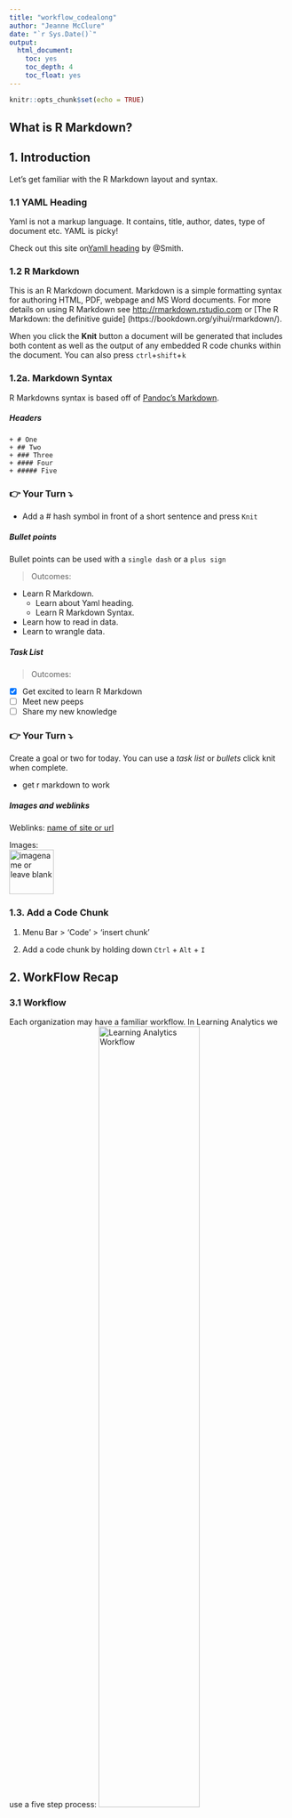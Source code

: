 ```yaml
---
title: "workflow_codealong"
author: "Jeanne McClure"
date: "`r Sys.Date()`"
output:
  html_document:
    toc: yes
    toc_depth: 4
    toc_float: yes
---
```


```r
knitr::opts_chunk$set(echo = TRUE)
```

## What is R Markdown?

## 1. Introduction

Let's get familiar with the R Markdown layout and syntax.
    
### 1.1 YAML Heading

Yaml is not a markup language. It contains, title, author, dates, type of document etc. YAML is picky!

Check out this site on[Yamll heading](https://zsmith27.github.io/rmarkdown_crash-course/lesson-4-yaml-headers.html) by @Smith.

### 1.2 R Markdown

This is an R Markdown document. Markdown is a simple formatting syntax for authoring HTML, PDF, webpage and MS Word documents. For more details on using R Markdown see <http://rmarkdown.rstudio.com> or [The R Markdown: the definitive guide] (https://bookdown.org/yihui/rmarkdown/).

When you click the **Knit** button a document will be generated that includes both content as well as the output of any embedded R code chunks within the document. You can also press `ctrl`+`shift`+`k`

### 1.2a. Markdown Syntax

R Markdowns syntax is based off of [Pandoc's Markdown](https://pandoc.org/MANUAL.html). 

##### Headers

    + # One
    + ## Two
    + ### Three
    + #### Four
    + ##### Five

### 👉 Your Turn ⤵
- Add a # hash symbol in front of a short sentence and press `Knit` 

##### Bullet points
Bullet points can be used with a `single dash` or a `plus sign`

> Outcomes:

- Learn R Markdown.
    + Learn about Yaml heading.
    + Learn R Markdown Syntax.
- Learn how to read in data.
- Learn to wrangle data.



##### Task List

> Outcomes:

- [x] Get excited to learn R Markdown
- [ ] Meet new peeps
- [ ] Share my new knowledge

### 👉 Your Turn ⤵
Create a goal or two for today. You can use a *task list* or *bullets* click knit when complete.

 - get r markdown to work

##### Images and weblinks

Weblinks: [name of site or url](url link address)


Images:  
![imagename or leave blank](img/kitty.jpg){width=80px}

### 1.3. Add a Code Chunk
1. Menu Bar > 'Code' > 'insert chunk'

2. Add a code chunk by holding down `Ctrl` + `Alt` + `I`


## 2. WorkFlow Recap

### 3.1 Workflow
Each organization may have a familiar workflow. In Learning Analytics we use a five step process:
![Learning Analytics Workflow](img/la_wrkflow.png){width="60%"}


1.  **Prepare**: Prior to analysis, it's critical to understand the context and data
    sources you're working with so you can formulate useful and answerable        
    questions. You'll also need to become familiar with and load essential packages
    for analysis.
2.  **Wrangle**: Wrangling data entails the work of manipulating,
    cleaning, transforming, and merging data. In Part 2 we focus on
    importing CSV files, tidying and joining our data.
3.  **Explore**: In Part 3, we use basic data visualization and
    calculate some summary statistics to explore our data and see what
    insight it provides in response to our question.
4.  **Model:** After identifying variable that may be related to student
    performance through exploratory analysis, we'll look at correlations
    and create some simple models of our data using linear regression.
5.  **Communicate:** To wrap up our case study, we'll develop our first
    "data product" and share our analyses and findings by creating our
    first web page using R Markdown.
    
## 0. Introduction

Provide a brief overview or case study.

- Include your R1: *research questions!*

## 1. Prepare

Here you load your libraries. If this is the first time using the library then you will need to install first using the 'install.packages("")' function.

To help us import our data, we'll be using two packages:
{[readr](https://readr.tidyverse.org)} and
{[here](https://here.r-lib.org)} .

```r
library(tidyverse)
library(here)
```


## 2. Wrangle


In general, data wrangling involves some combination of cleaning, reshaping, transforming, and merging data (Wickham & Grolemund, 2017). The importance of data wrangling is difficult to overstate, as it involves the initial steps of going from raw data to a dataset that can be explored and modeled (Krumm et al, 2018). 

In Part 2, we focus on the the following workflow processes:

a.  **Import Data**. In this section, we introduce the `read_csv()`
    function for working with CSV files and revisit some key functions
    for inspecting our data.

b.  **Tidy Data**. We introduce the `separate()` and `clean_names()`
    functions for getting our data nice and tidy, and revisit the
    `mutate()` for creating new variables.

c.  **Join Data**. We conclude our data wrangling by introducing
    `join()` functions for merging our processed files into a single
    data frame for analysis.

a. Import Data

Education data are stored in all sorts of different file formats and structures. Here, we'll focus on working with Comma-separated values (CSV) files.

we learned in Foundation lab 2, similar to spreadsheet formats Excel and Google Sheets, CSVs allow us to store rectangular data frames, but in a much simpler plain-text format, where all the important information in the file is represented by text. Note that "text" here refers to numbers, letters, and symbols you can type on your keyboard. In Tidyverse Skills for Data Science, Wright et al. (2021) note that the advantage of CSVs is that

… that there are no workbooks or metadata making it difficult to open these files. CSVs are flexible files and are thus the preferred storage method for tabular data for many data scientists .

#### Data Source #1: Log Data

Log-trace data is data generated from our interactions with digital technologies, such as archived data from social media postings. In education, an increasingly common source of log-trace data is that generated from interactions with LMS and other digital tools.

The data we will use has already been "wrangled" quite a bit and is a summary type of log-trace data: the number of minutes students spent on the course. While this data type is fairly straightforward, there are even more complex sources of log-trace data out there (e.g., time stamps associated with when students started and stopped accessing the course).


Let's use the `read_csv()` function from {readr} to import our
`log-data.csv` file directly from our data folder and name this data set
`time_spent`, to help us to quickly recollect what function it serves in
this analysis:

```r
#load with read_csv package
time_spent <- read_csv("~/RProj22/foundation_labs_2022/foundation_lab_3/data/log-data.csv")
```

Now let's load it with the {here} package.

```r
#load with here package
time_spent <- read_csv(here("data", "log-data.csv"))
```

#### Data Source #2: Academic Achievement Data

Academic achievement data is (obviously) is a very common form of data
in education. In this case study, we'll use both the sum of the points
students earned as well as the number of points possible to compute the
percentage of points they earned in the course---a measure comparable
(but likely a little different based on teachers' grading policies) to
their final grade.

We'll load the data in the same way as earlier but take a quick peek but
including the name of our data frame in the code chunk as well:

```r
gradebook <- read_csv(here("data", "gradebook-summary.csv"))

gradebook
```

#### Data Source #3: Self-Report Survey

The third data source is a self-report survey. This was data collected
before the start of the course. The survey included ten items, each
corresponding to one of three motivation measures: interest, utility
value, and perceived competence. These were chosen for their alignment
with one way to think about students' motivation, to what extent they
expect to do well (corresponding to their perceived competence) and
their value for what they are learning (corresponding to their interest
and utility value). We'll use this in the third learning lab.

```r
survey <- read_csv(here("data", "survey.csv"))

survey
```

## Wrangle


## Explore


## Model

## Communicate
